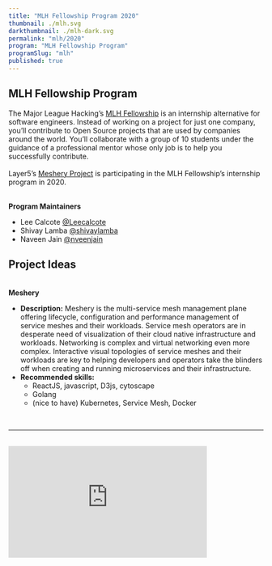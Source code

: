 ```yaml
---
title: "MLH Fellowship Program 2020"
thumbnail: ./mlh.svg
darkthumbnail: ./mlh-dark.svg
permalink: "mlh/2020"
program: "MLH Fellowship Program"
programSlug: "mlh"
published: true
---
```



<ProgramsWrapper>
<MlhLogo alt="mlh_logo" class="mlh_logo"/>
<h2><b>MLH Fellowship Program</b></h2>
<div>
The Major League Hacking’s <a href="https://fellowship.mlh.io/">MLH Fellowship</a> is an internship alternative for software engineers. Instead of working on a project for just one company, you’ll contribute to Open Source projects that are used by companies around the world. You’ll collaborate with a group of 10 students under the guidance of a professional mentor whose only job is to help you successfully contribute.<br/>

<br/>
Layer5’s <a href="https://meshery.io/">Meshery Project</a> is participating in the MLH Fellowship’s internship program in 2020.
</div><br/>

<b>Program Maintainers</b>
<div>
  <ul>
    <li>
      Lee Calcote <a href="https://github.com/leecalcote">@Leecalcote</a>
    </li>
    <li>
      Shivay Lamba <a href="https://github.com/shivaylamba">@shivaylamba</a>
    </li>
    <li>
      Naveen Jain <a href="https://github.com/nveenjain">@nveenjain</a>
    </li>
  </ul>
</div>

<h2>
  <b>Project Ideas</b>
</h2>
<div>
  <br />
  <b>Meshery</b>
  <ul>
    <li>
      <b>Description:</b> Meshery is the multi-service mesh management plane offering lifecycle,
      configuration and performance management of service meshes and their workloads. Service mesh
      operators are in desperate need of visualization of their cloud native infrastructure and
      workloads. Networking is complex and virtual networking even more complex. Interactive visual
      topologies of service meshes and their workloads are key to helping developers and operators
      take the blinders off when creating and running microservices and their infrastructure.
    </li>
    <li>
      <b>Recommended skills:</b>
      <ul>
        <li>ReactJS, javascript, D3js, cytoscape</li>
        <li>Golang</li>
        <li>(nice to have) Kubernetes, Service Mesh, Docker</li>
      </ul>
    </li>
  </ul>
</div>

<div>&nbsp;</div>
<hr />
<div className="flex-div">&nbsp;</div>
<div id="layer5-intro" className="iframe-container">
  <iframe
    width="392"
    height="220.5"
    src="https://www.youtube.com/embed/0yN5T5LB9ps"
    loading="lazy"
    frameBorder="0"
    allow="accelerometer; autoplay; encrypted-media; gyroscope; picture-in-picture"
    allowFullScreen
  />
</div>
<p>
  <b>What is Layer5?</b>
</p>
<p>
  While small, the Layer5 community represents the largest collection of service mesh projects and
  their maintainers in the world. We build projects to provide learning environments, deployment and
  operational best practices, performance benchmarks, create documentation, share networking
  opportunities, and more. Our shared commitment to the open source spirit pushes Layer5 projects
  forward. New members are always welcome.
</p>
<p>
  <b>Is it Open Source?</b>
</p>
<p>
  Layer5 projects are open source software. Anyone can download, use, work on, and share it with
  others. It's built on principles like collaboration, globalism, and innovation. Layer5 projects
  are distributed under the terms of Apache v2.
</p>
<p>
  <b>Google Summer of Code Participation?</b>
</p>
<p>
  The key component of these projects is our Community. This community, which you will join as a
  participant in Google Summer of Code, is improving the world of diverse cloud native systems. Your
  contributions will affect people you've never met. The Layer5 community includes software
  engineers, researchers, students, artists, system administrators, operators and web designers --
  all of whom will be happy to help you get started.
</p>
<p>
  We believe that all contributors should expect and be part of a safe and friendly environment for
  constructive contribution. We can more effectively and successfully compare and challenge
  different ideas to find the best solutions for advancement, while building the size, diversity,
  and strength of our community.
</p>
<div id="gsoc-2020" className="apply-button">
  <h3>
    <Button primary title="Participate" url="http://slack.layer5.io" external={true} />
  </h3>
</div>

</ProgramsWrapper>
